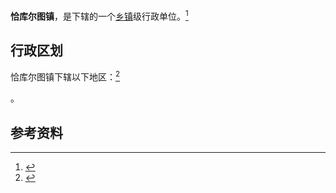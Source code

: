 {{中国乡级行政区|65/43/22/102/000}}

'''恰库尔图镇'''，是{{PRC admin/fullname|65/43/22/102/000|3}}下辖的一个[[乡镇|乡镇]]级行政单位。<ref>{{PRC admin/ref sgc|{{PRC admin/parent|65/43/22/102/000}}}}</ref>

== 行政区划 ==

恰库尔图镇下辖以下地区：<ref>{{PRC admin/ref sgc|65/43/22/102/000}}</ref>

{{PRC admin/children|65/43/22/102/000}}。

== 参考资料 ==

{{reflist}}

{{行政区划小作品}}
{{PRC admin/navcat|65/43/22/102/000}}